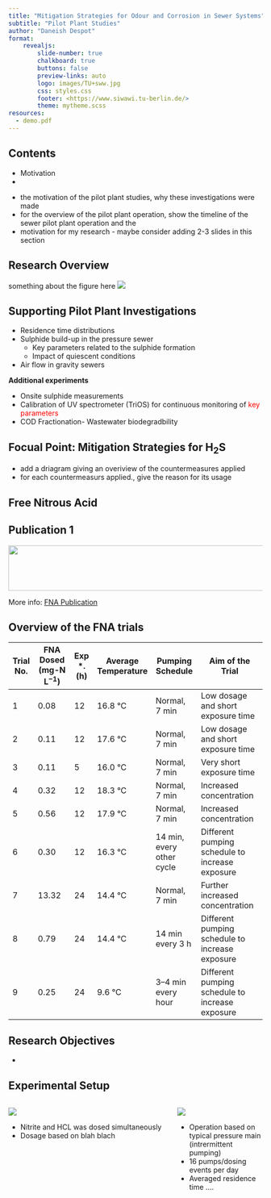 ```yaml
---
title: "Mitigation Strategies for Odour and Corrosion in Sewer Systems"
subtitle: "Pilot Plant Studies"
author: "Daneish Despot"
format:
    revealjs: 
        slide-number: true
        chalkboard: true
        buttons: false
        preview-links: auto
        logo: images/TU+sww.jpg
        css: styles.css
        footer: <https://www.siwawi.tu-berlin.de/>
        theme: mytheme.scss
resources:
  - demo.pdf
---
```


## Contents

-   Motivation
-   



::: notes
-   the motivation of the pilot plant studies, why these investigations were made
-   for the overview of the pilot plant operation, show the timeline of the sewer pilot plant operation and the
-   motivation for my research - maybe consider adding 2-3 slides in this section
:::

## Research Overview

something about the figure here ![](images/Fig%201-1_Thesis_structure.svg)

## Supporting Pilot Plant Investigations

-   Residence time distributions
-   Sulphide build-up in the pressure sewer
    -   Key parameters related to the sulphide formation
    -   Impact of quiescent conditions
-   Air flow in gravity sewers

::: {.fragment}
**Additional experiments**

- Onsite sulphide measurements
- Calibration of UV spectrometer (TriOS) for continuous monitoring of <span style="color: red">key parameters</span>
- COD Fractionation- Wastewater biodegradbility
:::

## Focual Point: Mitigation Strategies for H<sub>2</sub>S
- add a driagram giving an overiview of the countermeasures applied
- for each countermeasurs applied., give the reason for its usage

## Free Nitrous Acid

:::{.callout-tip}
## Publication 1

![](images/FNA/publication.png){width=600 height="90"}
:::

::: footer
More info: [FNA Publication](https://www.mdpi.com/2073-4441/13/8/1015)
:::

## Overview of the FNA trials {.smaller}

|     Trial No.    |     FNA Dosed<br/>(mg-N L<sup>−1</sup>)    |     Exp *. (h)    |     Average Temperature    |     Pumping Schedule               |     Aim of the Trial                                     |
|------------------|---------------------------------|-------------------|----------------------------|------------------------------------|----------------------------------------------------------|
|     1            |     0.08                        |     12            |     16.8 °C                |     Normal, 7 min                  |     Low dosage and short     exposure time               |
|     2            |     0.11                        |     12            |     17.6 °C                |     Normal, 7   min                |     Low   dosage and short     exposure time             |
|     3            |     0.11                        |     5             |     16.0 °C                |     Normal, 7 min                  |     Very short exposure time                             |
|     4            |     0.32                        |     12            |     18.3 °C                |     Normal, 7   min                |     Increased   concentration                            |
|     5            |     0.56                        |     12            |     17.9 °C                |     Normal, 7 min                  |     Increased concentration                              |
|     6            |     0.30                        |     12            |     16.3 °C                |     14 min,   every other cycle    |     Different   pumping schedule to increase exposure    |
|     7            |     13.32                       |     24            |     14.4 °C                |     Normal, 7 min                  |     Further increased     concentration                  |
|     8            |     0.79                        |     24            |     14.4 °C                |     14 min   every 3 h             |     Different   pumping schedule to increase exposure    |
|     9            |     0.25                        |     24            |     9.6 °C                 |     3–4 min every hour             |     Different pumping   schedule to increase exposure    |

## Research Objectives 

- 


## Experimental Setup {.smaller}
::::{.columns}

:::{.column width="65%"}
![](images/FNA/FNA_pilot_plant_setup.svg)

:::{.fragment}
- Nitrite and HCL was dosed simultaneously
- Dosage based on blah blach
:::
:::

:::{.column width="35%"}
![](images/FNA/Pump_schedule.svg)

:::{.fragment}
- Operation based on typical pressure main (intrermittent pumping)
- 16 pumps/dosing events per day
- Averaged residence time .... 
:::

:::

::::